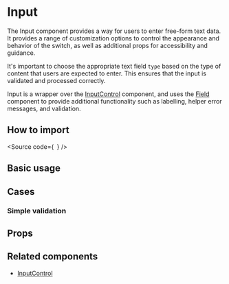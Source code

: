 

<Meta of={Stories} />

# Input

The Input component provides a way for users to enter free-form text data. It provides a range of customization
options to control the appearance and behavior of the switch,
as well as additional props for accessibility and guidance.

It's important to choose the appropriate text field `type` based on the type of content that users are expected to enter.
This ensures that the input is validated and processed correctly.

Input is a wrapper over the [InputControl](?path=/docs/components-core-form-inputcontrol--docs)
component, and uses the [Field](?path=/docs/components-core-form-field--docs)
component to provide additional functionality such as labelling, helper error messages, and validation.

## How to import

<Source
  code={`
`}
/>

## Basic usage

<Canvas of={Stories.Base} />

## Cases

### Simple validation

<Canvas of={Stories.SimpleValidation} />

## Props

<ArgTypes of={Stories} />

## Related components

- [InputControl](?path=/docs/components-core-form-inputcontrol--docs)
